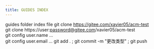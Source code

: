 ```yaml
---
title: GUIDES INDEX
---
```


guides folder index file
git clone https://gitee.com/xavier05/acm-test  
git clone https://user:password@gitee.com/xavier05/acm-test  
git config user.name ...  
git config user.email ...
git add . ; git commit -m "更改类型" ; git push
